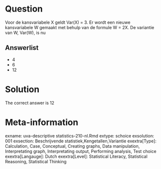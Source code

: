 Question
========

Voor de kansvariabele X geldt Var(X) = 3. Er wordt een nieuwe kansvariabele W gemaakt met behulp van de formule W = 2X. De variantie van W, Var(W), is nu 

Answerlist
----------
* 4
* 6
* 12

Solution
========

The correct answer is  12 

Meta-information
================
exname: uva-descriptive statistics-210-nl.Rmd 
extype: schoice 
exsolution: 001 
exsection: Beschrijvende statistiek,Kengetallen,Variantie 
exextra[Type]: Calculation, Case, Conceptual, Creating graphs, Data manipulation, Interpretating graph, Interpretating output, Performing analysis, Test choice 
exextra[Langauge]: Dutch 
exextra[Level]: Statistical Literacy, Statistical Reasoning, Statistical Thinking 
